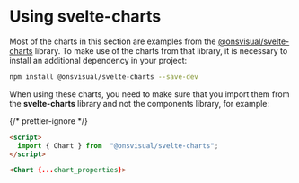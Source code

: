 
<Meta title="Data visualisation/Using svelte-charts" />

# Using svelte-charts

Most of the charts in this section are examples from the [@onsvisual/svelte-charts](https://github.com/onsvisual/svelte-charts/) library. To make use of the charts from that library, it is necessary to install an additional dependency in your project:

```bash
npm install @onsvisual/svelte-charts --save-dev
```

When using these charts, you need to make sure that you import them from the **svelte-charts** library and not the components library, for example:

{/* prettier-ignore */}
```html
<script>
  import { Chart } from  "@onsvisual/svelte-charts";
</script>

<Chart {...chart_properties}>
```
